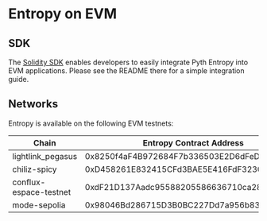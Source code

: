 # Entropy on EVM

## SDK

The [Solidity SDK](https://github.com/pyth-network/pyth-crosschain/tree/main/target_chains/ethereum/entropy_sdk/solidity#pyth-entropy-solidity-sdk) enables developers to easily integrate Pyth Entropy into EVM applications.
Please see the README there for a simple integration guide.

## Networks

Entropy is available on the following EVM testnets:

| Chain                  | Entropy Contract Address                   | Provider(s)                                |
| ---------------------- | ------------------------------------------ | ------------------------------------------ |
| lightlink_pegasus      | 0x8250f4aF4B972684F7b336503E2D6dFeDeB1487a | 0x6CC14824Ea2918f5De5C2f75A9Da968ad4BD6344 |
| chiliz-spicy           | 0xD458261E832415CFd3BAE5E416FdF3230ce6F134 | 0x6CC14824Ea2918f5De5C2f75A9Da968ad4BD6344 |
| conflux-espace-testnet | 0xdF21D137Aadc95588205586636710ca2890538d5 | 0x6CC14824Ea2918f5De5C2f75A9Da968ad4BD6344 |
| mode-sepolia           | 0x98046Bd286715D3B0BC227Dd7a956b83D8978603 | 0x6CC14824Ea2918f5De5C2f75A9Da968ad4BD6344 |
